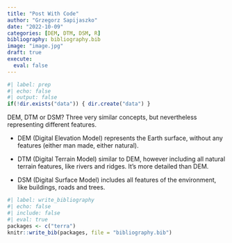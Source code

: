 ```yaml
---
title: "Post With Code"
author: "Grzegorz Sapijaszko"
date: "2022-10-09"
categories: [DEM, DTM, DSM, R]
bibliography: bibliography.bib
image: "image.jpg"
draft: true
execute: 
  eval: false
---
```


```r
#| label: prep
#| echo: false
#| output: false
if(!dir.exists("data")) { dir.create("data") }
```


DEM, DTM or DSM? Three very similar concepts, but nevertheless representing different features. 

- DEM (Digital Elevation Model) represents the Earth surface, without any features (either man made, either natural).

- DTM (Digital Terrain Model) similar to DEM, however including all natural terrain features, like rivers and ridges. It's more detailed than DEM.

- DSM (Digital Surface Model) includes all features of the environment, like buildings, roads and trees.



<!--
jsonlite::read_json("https://api.open-elevation.com/api/v1/lookup?locations=51.2606,16.8941")
# https://github.com/ajnisbet/opentopodata
jsonlite::read_json("https://api.opentopodata.org/v1/eudem25m?locations=51.2606,16.8941")
https://rdrr.io/github/edwardlavender/flapper/man/query_open_topo.html
-->

```r
#| label: write_bibliography
#| echo: false
#| include: false
#| eval: true
packages <- c("terra")
knitr::write_bib(packages, file = "bibliography.bib")
```




```r

```